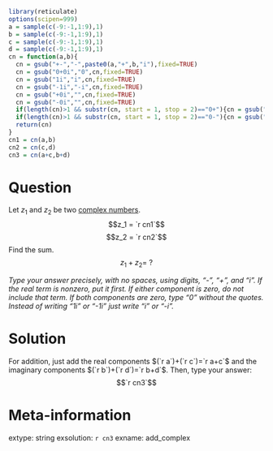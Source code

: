 ```r
library(reticulate)
options(scipen=999)
a = sample(c(-9:-1,1:9),1)
b = sample(c(-9:-1,1:9),1)
c = sample(c(-9:-1,1:9),1)
d = sample(c(-9:-1,1:9),1)
cn = function(a,b){
  cn = gsub("+-","-",paste0(a,"+",b,"i"),fixed=TRUE)
  cn = gsub("0+0i","0",cn,fixed=TRUE)
  cn = gsub("1i","i",cn,fixed=TRUE)
  cn = gsub("-1i","-i",cn,fixed=TRUE)
  cn = gsub("+0i","",cn,fixed=TRUE)
  cn = gsub("-0i","",cn,fixed=TRUE)
  if(length(cn)>1 && substr(cn, start = 1, stop = 2)=="0+"){cn = gsub("0+","",cn,fixed=TRUE)}
  if(length(cn)>1 && substr(cn, start = 1, stop = 2)=="0-"){cn = gsub("0-","-",cn,fixed=TRUE)}
  return(cn)
}
cn1 = cn(a,b)
cn2 = cn(c,d)
cn3 = cn(a+c,b+d)
```

Question
========

Let $z_1$ and $z_2$ be two [complex numbers](https://en.wikipedia.org/wiki/Complex_number).
$$z_1 = `r cn1`$$
$$z_2 = `r cn2`$$
Find the sum.
$$z_1+z_2 = ~?$$

*Type your answer precisely, with no spaces, using digits, "-", "+", and "i". If the real term is nonzero, put it first. If either component is zero, do not include that term. If both components are zero, type "0" without the quotes. Instead of writing "1i" or "-1i" just write "i" or "-i".*


Solution
========

For addition, just add the real components $(`r a`)+(`r c`)=`r a+c`$ and the imaginary components $(`r b`)+(`r d`)=`r b+d`$. Then, type your answer:
$$`r cn3`$$



Meta-information
============
extype: string
exsolution: `r cn3`
exname: add_complex